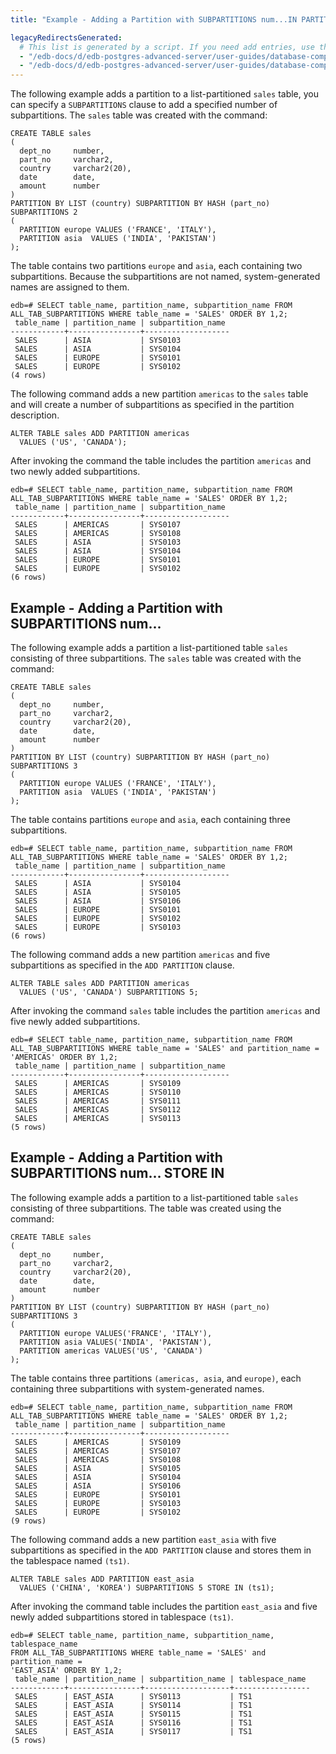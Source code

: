 ```yaml
---
title: "Example - Adding a Partition with SUBPARTITIONS num...IN PARTITION DESCRIPTION"

legacyRedirectsGenerated:
  # This list is generated by a script. If you need add entries, use the `legacyRedirects` key.
  - "/edb-docs/d/edb-postgres-advanced-server/user-guides/database-compatibility-table-partitioning-guide/13/example_adding_a_partition_with_subpartitions_number.html"
  - "/edb-docs/d/edb-postgres-advanced-server/user-guides/database-compatibility-table-partitioning-guide/latest/example_adding_a_partition_with_subpartitions_number.html"
---
```


<div id="example_adding_a_partition_with_subpartitions_number" class="registered_link"></div>

The following example adds a partition to a list-partitioned `sales` table, you can specify a `SUBPARTITIONS` clause to add a specified number of subpartitions. The `sales` table was created with the command:

```text
CREATE TABLE sales
(
  dept_no     number,
  part_no     varchar2,
  country     varchar2(20),
  date        date,
  amount      number
)
PARTITION BY LIST (country) SUBPARTITION BY HASH (part_no) SUBPARTITIONS 2
(
  PARTITION europe VALUES ('FRANCE', 'ITALY'),
  PARTITION asia  VALUES ('INDIA', 'PAKISTAN')
);
```

The table contains two partitions `europe` and `asia`, each containing two subpartitions. Because the subpartitions are not named, system-generated names are assigned to them.

```text
edb=# SELECT table_name, partition_name, subpartition_name FROM
ALL_TAB_SUBPARTITIONS WHERE table_name = 'SALES' ORDER BY 1,2;
 table_name | partition_name | subpartition_name
------------+----------------+-------------------
 SALES      | ASIA           | SYS0103
 SALES      | ASIA           | SYS0104
 SALES      | EUROPE         | SYS0101
 SALES      | EUROPE         | SYS0102
(4 rows)
```

The following command adds a new partition `americas` to the `sales` table and will create a number of subpartitions as specified in the partition description.

```text
ALTER TABLE sales ADD PARTITION americas
  VALUES ('US', 'CANADA');
```

After invoking the command the table includes the partition `americas` and two newly added subpartitions.

```text
edb=# SELECT table_name, partition_name, subpartition_name FROM
ALL_TAB_SUBPARTITIONS WHERE table_name = 'SALES' ORDER BY 1,2;
 table_name | partition_name | subpartition_name
------------+----------------+-------------------
 SALES      | AMERICAS       | SYS0107
 SALES      | AMERICAS       | SYS0108
 SALES      | ASIA           | SYS0103
 SALES      | ASIA           | SYS0104
 SALES      | EUROPE         | SYS0101
 SALES      | EUROPE         | SYS0102
(6 rows)
```

## Example - Adding a Partition with SUBPARTITIONS num...

The following example adds a partition a list-partitioned table `sales` consisting of three subpartitions. The `sales` table was created with the command:

```text
CREATE TABLE sales
(
  dept_no     number,
  part_no     varchar2,
  country     varchar2(20),
  date        date,
  amount      number
)
PARTITION BY LIST (country) SUBPARTITION BY HASH (part_no) SUBPARTITIONS 3
(
  PARTITION europe VALUES ('FRANCE', 'ITALY'),
  PARTITION asia  VALUES ('INDIA', 'PAKISTAN')
);
```

The table contains partitions `europe` and `asia`, each containing three subpartitions.

```text
edb=# SELECT table_name, partition_name, subpartition_name FROM
ALL_TAB_SUBPARTITIONS WHERE table_name = 'SALES' ORDER BY 1,2;
 table_name | partition_name | subpartition_name
------------+----------------+-------------------
 SALES      | ASIA           | SYS0104
 SALES      | ASIA           | SYS0105
 SALES      | ASIA           | SYS0106
 SALES      | EUROPE         | SYS0101
 SALES      | EUROPE         | SYS0102
 SALES      | EUROPE         | SYS0103
(6 rows)
```

The following command adds a new partition `americas` and five subpartitions as specified in the `ADD PARTITION` clause.

```text
ALTER TABLE sales ADD PARTITION americas
  VALUES ('US', 'CANADA') SUBPARTITIONS 5;
```

After invoking the command `sales` table includes the partition `americas` and five newly added subpartitions.

```text
edb=# SELECT table_name, partition_name, subpartition_name FROM
ALL_TAB_SUBPARTITIONS WHERE table_name = 'SALES' and partition_name =
'AMERICAS' ORDER BY 1,2;
 table_name | partition_name | subpartition_name
------------+----------------+-------------------
 SALES      | AMERICAS       | SYS0109
 SALES      | AMERICAS       | SYS0110
 SALES      | AMERICAS       | SYS0111
 SALES      | AMERICAS       | SYS0112
 SALES      | AMERICAS       | SYS0113
(5 rows)
```

## Example - Adding a Partition with SUBPARTITIONS num... STORE IN

The following example adds a partition to a list-partitioned table `sales` consisting of three subpartitions. The table was created using the command:

```text
CREATE TABLE sales
(
  dept_no     number,
  part_no     varchar2,
  country     varchar2(20),
  date        date,
  amount      number
)
PARTITION BY LIST (country) SUBPARTITION BY HASH (part_no) SUBPARTITIONS 3
(
  PARTITION europe VALUES('FRANCE', 'ITALY'),
  PARTITION asia VALUES('INDIA', 'PAKISTAN'),
  PARTITION americas VALUES('US', 'CANADA')
);
```

The table contains three partitions `(americas, asia`, and `europe)`, each containing three subpartitions with system-generated names.

```text
edb=# SELECT table_name, partition_name, subpartition_name FROM
ALL_TAB_SUBPARTITIONS WHERE table_name = 'SALES' ORDER BY 1,2;
 table_name | partition_name | subpartition_name
------------+----------------+-------------------
 SALES      | AMERICAS       | SYS0109
 SALES      | AMERICAS       | SYS0107
 SALES      | AMERICAS       | SYS0108
 SALES      | ASIA           | SYS0105
 SALES      | ASIA           | SYS0104
 SALES      | ASIA           | SYS0106
 SALES      | EUROPE         | SYS0101
 SALES      | EUROPE         | SYS0103
 SALES      | EUROPE         | SYS0102
(9 rows)
```

The following command adds a new partition `east_asia` with five subpartitions as specified in the `ADD PARTITION` clause and stores them in the tablespace named `(ts1)`.

```text
ALTER TABLE sales ADD PARTITION east_asia
  VALUES ('CHINA', 'KOREA') SUBPARTITIONS 5 STORE IN (ts1);
```

After invoking the command table includes the partition `east_asia` and five newly added subpartitions stored in tablespace `(ts1)`.

```text
edb=# SELECT table_name, partition_name, subpartition_name, tablespace_name
FROM ALL_TAB_SUBPARTITIONS WHERE table_name = 'SALES' and partition_name =
'EAST_ASIA' ORDER BY 1,2;
 table_name | partition_name | subpartition_name | tablespace_name
------------+----------------+-------------------+-----------------
 SALES      | EAST_ASIA      | SYS0113           | TS1
 SALES      | EAST_ASIA      | SYS0114           | TS1
 SALES      | EAST_ASIA      | SYS0115           | TS1
 SALES      | EAST_ASIA      | SYS0116           | TS1
 SALES      | EAST_ASIA      | SYS0117           | TS1
(5 rows)
```

